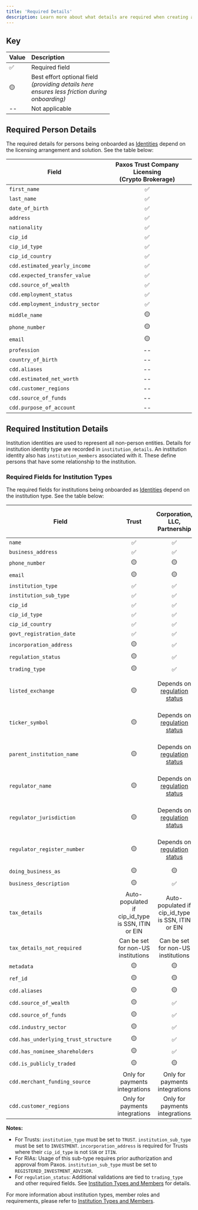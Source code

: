 ```yaml
---
title: 'Required Details'
description: Learn more about what details are required when creating an Identity
---
```





<Description description={frontMatter.description}/>

## Key
| Value | Description     |
|-------|:-----------------------------------|
| ✅    | Required field                                                                                      |
| 🟡   | <div>Best effort optional field _<br/>(providing details here<br/> ensures less friction during<br/> onboarding)_</div> |
| --   | Not applicable                                                                                      |

## Required Person Details
The required details for persons being onboarded as [Identities](/api-reference/endpoints/identity) depend on the
licensing arrangement and solution. See the table below:

| Field                            | <span>Paxos Trust Company Licensing<br/>(Crypto Brokerage)</span> |
|----------------------------------|:-----------------------------------------------------------------:|
| `first_name`                     |                                 ✅                                 |
| `last_name`                      |                                 ✅                                 |
| `date_of_birth`                  |                                 ✅                                 |
| `address`                        |                                 ✅                                 |
| `nationality`                    |                                 ✅                                 |
| `cip_id`                         |                                 ✅                                 |
| `cip_id_type`                    |                                 ✅                                 |
| `cip_id_country`                 |                                 ✅                                 |
| `cdd.estimated_yearly_income`    |                                 ✅                                 |
| `cdd.expected_transfer_value`    |                                 ✅                                 |
| `cdd.source_of_wealth`           |                                 ✅                                 |
| `cdd.employment_status`          |                                 ✅                                 |
| `cdd.employment_industry_sector` |                                 ✅                                 |
| `middle_name`                    |                                🟡                                 |
| `phone_number`                   |                                🟡                                 |
| `email`                          |                                🟡                                 |
| `profession`                     |                                --                                 |
| `country_of_birth`               |                                --                                 |
| `cdd.aliases`                    |                                --                                 |
| `cdd.estimated_net_worth`        |                                --                                 |
| `cdd.customer_regions`           |                                --                                 |
| `cdd.source_of_funds`            |                                --                                 |
| `cdd.purpose_of_account`         |                                --                                 |

## Required Institution Details

Institution identities are used to represent all non-person entities. Details for institution identity type are recorded in `institution_details`. An institution identity also has `institution_members` associated with it. These define persons that have some relationship to the institution.

### Required Fields for Institution Types

The required fields for institutions being onboarded as [Identities](/api-reference/endpoints/identity) depend on the institution type. See the table below:

| Field                                |                <span>Trust</span>                 |    <span>Corporation, LLC, Partnership</span>     | <span>Registered Investment Advisor (RIA)</span>  |
|--------------------------------------|:-------------------------------------------------:|:-------------------------------------------------:|:-------------------------------------------------:|
| `name`                               |                         ✅                         |                         ✅                         |                         ✅                         |
| `business_address`                   |                         ✅                         |                         ✅                         |                         ✅                         |
| `phone_number`                       |                        🟡                         |                        🟡                         |                        🟡                         |
| `email`                              |                        🟡                         |                        🟡                         |                        🟡                         |
| `institution_type`                   |                         ✅                         |                         ✅                         |                         ✅                         |
| `institution_sub_type`               |                         ✅                         |                         ✅                         |                         ✅                         |
| `cip_id`                             |                         ✅                         |                         ✅                         |                         ✅                         |
| `cip_id_type`                        |                         ✅                         |                         ✅                         |                         ✅                         |
| `cip_id_country`                     |                         ✅                         |                         ✅                         |                         ✅                         |
| `govt_registration_date`             |                         ✅                         |                         ✅                         |                        ✅                         |
| `incorporation_address`              |                        🟡                         |                         ✅                         |                        ✅                         |
| `regulation_status`                  |                        🟡                         |                         ✅                         |                         ✅                         |
| `trading_type`                       |                        🟡                         |                         ✅                         |                        ✅                         |
| `listed_exchange`                    |                        🟡                         |                        Depends on [regulation status](/identity/institution-types#creating-financially-regulated-institutions)                         |                        Depends on [regulation status](/identity/institution-types#creating-financially-regulated-institutions)                         |
| `ticker_symbol`                      |                        🟡                         |                        Depends on [regulation status](/identity/institution-types#creating-financially-regulated-institutions)                         |                        Depends on [regulation status](/identity/institution-types#creating-financially-regulated-institutions)                         |
| `parent_institution_name`            |                        🟡                         |                        Depends on [regulation status](/identity/institution-types#creating-financially-regulated-institutions)                         |                        Depends on [regulation status](/identity/institution-types#creating-financially-regulated-institutions)                         |
| `regulator_name`                     |                        🟡                         |                        Depends on [regulation status](/identity/institution-types#creating-financially-regulated-institutions)                         |                         Depends on [regulation status](/identity/institution-types#creating-financially-regulated-institutions)                         |
| `regulator_jurisdiction`             |                        🟡                         |                        Depends on [regulation status](/identity/institution-types#creating-financially-regulated-institutions)                         |                         Depends on [regulation status](/identity/institution-types#creating-financially-regulated-institutions)                         |
| `regulator_register_number`          |                        🟡                         |                        Depends on [regulation status](/identity/institution-types#creating-financially-regulated-institutions)                         |                         Depends on [regulation status](/identity/institution-types#creating-financially-regulated-institutions)                         |
| `doing_business_as`                  |                        🟡                         |                        🟡                         |                        🟡                         |
| `business_description`               |                        🟡                         |                        ✅                         |                        🟡                         |
| `tax_details`                        | Auto-populated if cip_id_type is SSN, ITIN or EIN | Auto-populated if cip_id_type is SSN, ITIN or EIN | Auto-populated if cip_id_type is SSN, ITIN or EIN |
| `tax_details_not_required`           |        Can be set for non-US institutions         |        Can be set for non-US institutions         |        Can be set for non-US institutions         |
| `metadata`                           |                        🟡                         |                        🟡                         |                        🟡                         |
| `ref_id`                             |                        🟡                         |                        🟡                         |                        🟡                         |
| `cdd.aliases`                        |                        🟡                         |                        🟡                         |                        🟡                         |
| `cdd.source_of_wealth`               |                        🟡                         |                        ✅                         |                        🟡                         |
| `cdd.source_of_funds`                |                        🟡                         |                        ✅                         |                        🟡                         |
| `cdd.industry_sector`                |                        🟡                         |                        ✅                         |                        🟡                         |
| `cdd.has_underlying_trust_structure` |                        🟡                         |                        ✅                         |                        🟡                         |
| `cdd.has_nominee_shareholders`       |                        🟡                         |                        ✅                         |                        🟡                         |
| `cdd.is_publicly_traded`             |                        🟡                         |                        🟡                         |                        🟡                         |
| `cdd.merchant_funding_source`        |                        Only for payments integrations                         |                        Only for payments integrations                         |                        Only for payments integrations                         |
| `cdd.customer_regions`               |                        Only for payments integrations                         |                        Only for payments integrations                         |                        Only for payments integrations                         |

**Notes:**
- For Trusts: `institution_type` must be set to `TRUST`. `institution_sub_type` must be set to `INVESTMENT`. `incorporation_address` is required for Trusts where their `cip_id_type` is not `SSN` or `ITIN`.
- For RIAs: Usage of this sub-type requires prior authorization and approval from Paxos. `institution_sub_type` must be set to `REGISTERED_INVESTMENT_ADVISOR`.
- For `regulation_status`: Additional validations are tied to `trading_type` and other required fields. See [Institution Types and Members](/identity/institution-types) for details.

For more information about institution types, member roles and requirements, please refer to [Institution Types and Members](/identity/institution-types).

